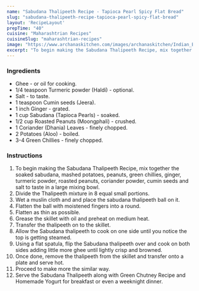 ---
name: "Sabudana Thalipeeth Recipe - Tapioca Pearl Spicy Flat Bread"
slug: "sabudana-thalipeeth-recipe-tapioca-pearl-spicy-flat-bread"
layout: 'RecipeLayout'
prepTime: "40"
cuisine: "Maharashtrian Recipes"
cuisineSlug: "maharashtrian-recipes"
image: "https://www.archanaskitchen.com/images/archanaskitchen/Indian_Breakfast_Tiffins/Maharashtrian_Sabudana_Thalipeeth_Recipe_Sago_Tapioca_Pearls_Breakfast_Potato_Vegetarian-1.jpg"
excerpt: "To begin making the Sabudana Thalipeeth Recipe, mix together the soaked sabudana, mashed potatoes, peanuts, green chillies, ginger, turmeric powder, roasted peanuts, coriander powder, cumin seeds and salt to taste in a large mixing bowl"
---

### Ingredients

- Ghee - or oil for cooking.
- 1/4 teaspoon Turmeric powder (Haldi) - optional.
- Salt - to taste.
- 1 teaspoon Cumin seeds (Jeera).
- 1 inch Ginger - grated.
- 1 cup Sabudana (Tapioca Pearls) - soaked.
- 1/2 cup Roasted Peanuts (Moongphali) - crushed.
- 1 Coriander (Dhania) Leaves - finely chopped.
- 2 Potatoes (Aloo) - boiled.
- 3-4 Green Chillies - finely chopped.

### Instructions

1. To begin making the Sabudana Thalipeeth Recipe, mix together the soaked sabudana, mashed potatoes, peanuts, green chillies, ginger, turmeric powder, roasted peanuts, coriander powder, cumin seeds and salt to taste in a large mixing bowl.
1. Divide the Thalipeeth mixture in 8 equal small portions.
1. Wet a muslin cloth and and place the sabudana thalipeeth ball on it.
1. Flatten the ball with moistened fingers into a  round.
1. Flatten as thin as possible.
1. Grease the skillet with oil and preheat on medium heat.
1. Transfer the thalipeeth on to the skillet.
1. Allow the Sabudana thalipeeth to cook on one side until you notice the top is getting steamed.
1. Using a flat spatula, flip the Sabudana thalipeeth over and cook on both sides adding little more ghee until lightly crisp and browned.
1. Once done, remove the thalipeeth from the skillet and transfer onto a plate and serve hot.
1. Proceed to make more the similar way.
1. Serve the Sabudana Thalipeeth along with Green Chutney Recipe and Homemade Yogurt  for breakfast or even a weeknight dinner.
